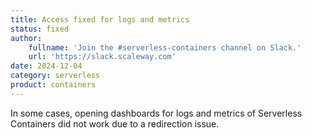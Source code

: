 ```yaml
---
title: Access fixed for logs and metrics
status: fixed
author:
    fullname: 'Join the #serverless-containers channel on Slack.'
    url: 'https://slack.scaleway.com'
date: 2024-12-04
category: serverless
product: containers
---
```


In some cases, opening dashboards for logs and metrics of Serverless Containers did not work due to a redirection issue.

